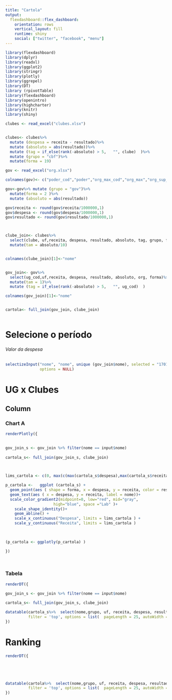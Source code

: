 ```yaml
---
title: "Cartola"
output: 
  flexdashboard::flex_dashboard:
    orientation: rows
    vertical_layout: fill
    runtime: shiny
    social: ["twitter", "facebook", "menu"]
---
```


```r
library(flexdashboard)
library(dplyr)
library(readxl)
library(ggplot2)
library(stringr)
library(plotly)
library(ggrepel)
library(DT)
library (rpivotTable)
library(flexdashboard)
library(openintro)
library(highcharter)
library(knitr)
library(shiny)
```



```r
clubes <- read_excel("clubes.xlsx")


clubes<- clubes%>%
  mutate (despesa = receita - resultado)%>%
  mutate (absoluto = abs(resultado))%>%
  mutate (tag = if_else(rank(-absoluto) > 5,   "", clube)  )%>%
  mutate (grupo = "cbf")%>%
  mutate(forma = 19)

gov <- read_excel("org.xlsx")

colnames(gov)<- c("poder_cod","poder","org_max_cod","org_max","org_sup_cod","org_sup", "org_cod","org","uf","uf_nome","muni_cod","muni","ug_cod","ug","despesa","receita","resultado")

gov<-gov%>% mutate (grupo = "gov")%>%
  mutate(forma = 2 )%>%
  mutate (absoluto = abs(resultado))

gov$receita <- round(gov$receita/1000000,1)
gov$despesa <- round(gov$despesa/1000000,1)
gov$resultado <- round(gov$resultado/1000000,1)



clube_join<- clubes%>%
  select(clube, uf,receita, despesa, resultado, absoluto, tag, grupo, forma)%>%
  mutate(tam = absoluto/10)


colnames(clube_join)[1]<-"nome" 


gov_join<- gov%>%
  select(ug_cod,uf,receita, despesa, resultado, absoluto, org, forma)%>%
  mutate(tam = 1)%>%
  mutate (tag = if_else(rank(-absoluto) > 5,   "", ug_cod)  )

colnames(gov_join)[1]<-"nome" 


cartola<- full_join(gov_join, clube_join)



```

Selecione o período {.sidebar}
========================


###### Valor da despesa

```r
selectizeInput("nome", "nome", unique (gov_join$nome), selected = "170166", multiple = FALSE,
               options = NULL)
```




UG x Clubes
========================

Column {data-width=650}
-----------------------------------------------------------------------

### Chart A

```r


renderPlotly({

  
gov_join_s <- gov_join %>% filter(nome == input$nome)
  
cartola_s<- full_join(gov_join_s, clube_join)


  
lims_cartola <- c(0, max(c(max(cartola_s$despesa),max(cartola_s$receita))))

p_cartola <-   ggplot (cartola_s) +
  geom_point(aes ( shape = forma, x = despesa, y = receita, color = resultado,size = tam, label = nome))+
  geom_text(aes ( x = despesa, y = receita, label = nome))+
  scale_color_gradient2(midpoint=0, low="red", mid="gray",
                     high="blue", space ="Lab" )+
    scale_shape_identity()+
    geom_abline() +
    scale_x_continuous("Despesa", limits = lims_cartola ) +
    scale_y_continuous("Receita", limits = lims_cartola )

 
  
(p_cartola <- ggplotly(p_cartola) )

})

 

```







### Tabela


```r

renderDT({

gov_join_s <- gov_join %>% filter(nome == input$nome)
  
cartola_s<- full_join(gov_join_s, clube_join)

datatable(cartola_s%>%  select(nome,grupo, uf, receita, despesa, resultado),
          filter = 'top', options = list(  pageLength = 25, autoWidth = TRUE, style = "default", width = 1200))
})
```



Ranking
========================


```r
renderDT({


  


datatable(cartola%>%  select(nome,grupo, uf, receita, despesa, resultado),
          filter = 'top', options = list(  pageLength = 25, autoWidth = TRUE, style = "default", width = 1200))
})
```

